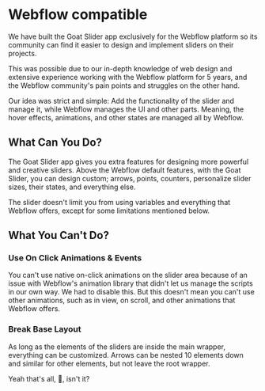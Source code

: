 # Webflow compatible 

We have built the Goat Slider app exclusively for the Webflow platform so its community can find it easier to design and implement sliders on their projects. 

This was possible due to our in-depth knowledge of web design and extensive experience working with the Webflow platform for 5 years, and the Webflow community's pain points and struggles on the other hand. 

Our idea was strict and simple: Add the functionality of the slider and manage it, while Webflow manages the UI and other parts. Meaning, the hover effects, animations, and other states are managed all by Webflow.

## What Can You Do?

The Goat Slider app gives you extra features for designing more powerful and creative sliders. Above the Webflow default features, with the Goat Slider, you can design custom; arrows, points, counters, personalize slider sizes, their states, and everything else. 

The slider doesn't limit you from using variables and everything that Webflow offers, except for some limitations mentioned below.

## What You Can't Do?

### Use On Click Animations & Events

You can't use native on-click animations on the slider area because of an issue with Webflow's animation library that didn't let us manage the scripts in our own way. We had to disable this. But this doesn't mean you can't use other animations, such as in view, on scroll, and other animations that Webflow offers.

### Break Base Layout

As long as the elements of the sliders are inside the main wrapper, everything can be customized. Arrows can be nested 10 elements down and similar for other elements, but not leave the root wrapper.

Yeah that's all, 🐐, isn't it?
